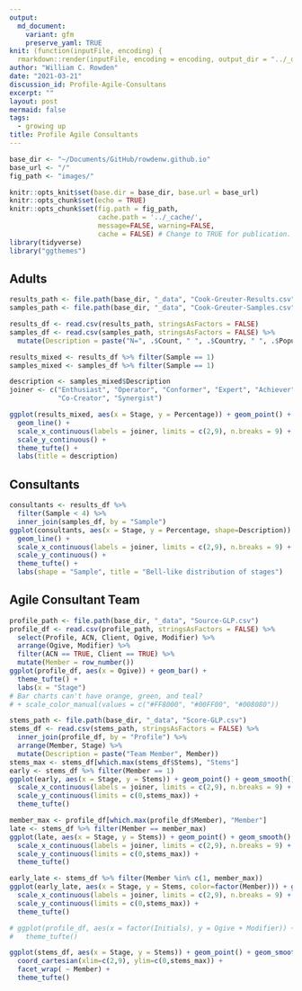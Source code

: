 ```yaml
---
output:
  md_document:
    variant: gfm
    preserve_yaml: TRUE
knit: (function(inputFile, encoding) {
  rmarkdown::render(inputFile, encoding = encoding, output_dir = "../_drafts") })
author: "William C. Rowden"
date: "2021-03-21"
discussion_id: Profile-Agile-Consultans
excerpt: ""
layout: post
mermaid: false
tags:
  - growing up
title: Profile Agile Consultants
---
```


```r
base_dir <- "~/Documents/GitHub/rowdenw.github.io"
base_url <- "/"
fig_path <- "images/"

knitr::opts_knit$set(base.dir = base_dir, base.url = base_url)
knitr::opts_chunk$set(echo = TRUE)
knitr::opts_chunk$set(fig.path = fig_path,
                      cache.path = '../_cache/',
                      message=FALSE, warning=FALSE,
                      cache = FALSE) # Change to TRUE for publication.
library(tidyverse)
library("ggthemes")
```

## Adults

```r
results_path <- file.path(base_dir, "_data", "Cook-Greuter-Results.csv")
samples_path <- file.path(base_dir, "_data", "Cook-Greuter-Samples.csv")

results_df <- read.csv(results_path, stringsAsFactors = FALSE)
samples_df <- read.csv(samples_path, stringsAsFactors = FALSE) %>%
  mutate(Description = paste("N=", .$Count, " ", .$Country, " ", .$Population, sep=""))
```

```r
results_mixed <- results_df %>% filter(Sample == 1)
samples_mixed <- samples_df %>% filter(Sample == 1)

description <- samples_mixed$Description
joiner <- c("Enthusiast", "Operator", "Conformer", "Expert", "Achiever", "Catalyst",
            "Co-Creator", "Synergist")

ggplot(results_mixed, aes(x = Stage, y = Percentage)) + geom_point() +
  geom_line() +
  scale_x_continuous(labels = joiner, limits = c(2,9), n.breaks = 9) +
  scale_y_continuous() +
  theme_tufte() +
  labs(title = description)
```

## Consultants

```r
consultants <- results_df %>%
  filter(Sample < 4) %>%
  inner_join(samples_df, by = "Sample")
ggplot(consultants, aes(x = Stage, y = Percentage, shape=Description)) + geom_point() +
  geom_line() +
  scale_x_continuous(labels = joiner, limits = c(2,9), n.breaks = 9) +
  scale_y_continuous() +
  theme_tufte() +
  labs(shape = "Sample", title = "Bell-like distribution of stages")
```

## Agile Consultant Team

```r
profile_path <- file.path(base_dir, "_data", "Source-GLP.csv")
profile_df <- read.csv(profile_path, stringsAsFactors = FALSE) %>%
  select(Profile, ACN, Client, Ogive, Modifier) %>%
  arrange(Ogive, Modifier) %>%
  filter(ACN == TRUE, Client == TRUE) %>%
  mutate(Member = row_number())
ggplot(profile_df, aes(x = Ogive)) + geom_bar() +
  theme_tufte() +
  labs(x = "Stage")
# Bar charts can't have orange, green, and teal?
# + scale_color_manual(values = c("#FF8000", "#00FF00", "#008080"))
```

```r
stems_path <- file.path(base_dir, "_data", "Score-GLP.csv")
stems_df <- read.csv(stems_path, stringsAsFactors = FALSE) %>%
  inner_join(profile_df, by = "Profile") %>%
  arrange(Member, Stage) %>%
  mutate(Description = paste("Team Member", Member))
stems_max <- stems_df[which.max(stems_df$Stems), "Stems"]
early <- stems_df %>% filter(Member == 1)
ggplot(early, aes(x = Stage, y = Stems)) + geom_point() + geom_smooth() +
  scale_x_continuous(labels = joiner, limits = c(2,9), n.breaks = 9) +
  scale_y_continuous(limits = c(0,stems_max)) +
  theme_tufte()
```

```r
member_max <- profile_df[which.max(profile_df$Member), "Member"]
late <- stems_df %>% filter(Member == member_max)
ggplot(late, aes(x = Stage, y = Stems)) + geom_point() + geom_smooth() +
  scale_x_continuous(labels = joiner, limits = c(2,9), n.breaks = 9) +
  scale_y_continuous(limits = c(0,stems_max)) +
  theme_tufte()
```

```r
early_late <- stems_df %>% filter(Member %in% c(1, member_max))
ggplot(early_late, aes(x = Stage, y = Stems, color=factor(Member))) + geom_point() + geom_smooth() +
  scale_x_continuous(labels = joiner, limits = c(2,9), n.breaks = 9) +
  scale_y_continuous(limits = c(0,stems_max)) +
  theme_tufte()
```

```r
# ggplot(profile_df, aes(x = factor(Initials), y = Ogive + Modifier)) + geom_point() +
#   theme_tufte()
```

```r
ggplot(stems_df, aes(x = Stage, y = Stems)) + geom_point() + geom_smooth() +
  coord_cartesian(xlim=c(2,9), ylim=c(0,stems_max)) +
  facet_wrap( ~ Member) +
  theme_tufte()
```

